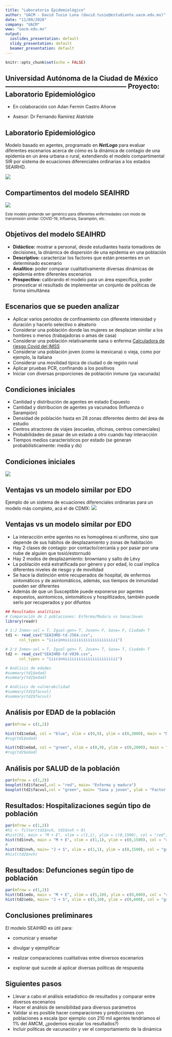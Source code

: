 ```yaml
---
title: "Laboratorio Epidemiológico"
author: "UACM - David Tusie Luna (david.tusie@estudiante.uacm.edu.mx)"
date: "11/09/2020"
company: "UACM"
www: "uacm.edu.mx"
output:
  ioslides_presentation: default
  slidy_presentation: default
  beamer_presentation: default
---
```


```r
knitr::opts_chunk$set(echo = FALSE)
```

## Universidad Autónoma de la Ciudad de México  ------------------------------------------------------ Proyecto: Laboratorio Epidemiológico

- En colaboración con Adan Fermin Castro Añorve

- Asesor: Dr Fernando Ramírez Alatriste

## Laboratorio Epidemiológico

Modelo basado en agentes, programado en **_NetLogo_** para evaluar diferentes escenarios acerca de cómo es la dinámica de contagio de una epidemia en un área urbana o rural, extendiendo el modelo compartimental SIR por sistema de ecuaciones diferenciales ordinarias a los estados SEAIRHD.  

![](seaihrd-fig-01v1.png)   

## Compartimentos del modelo SEAIHRD

![](seaihrd-fig-02.png)

<small>Este modelo pretende ser genérico para diferentes enfermedades con modo de transmisión similar: COVID-19, Influenza, Sarampión, etc.</small>

## Objetivos del modelo SEAIHRD

- **Didáctico:** mostrar a personal, desde estudiantes hasta tomadores de decisiones, la dinámica de dispersión de una epidemia en una población
- **Descriptivo:** caracterizar los factores que están presentes en un determinado escenario
- **Analítico:** poder comparar cualitativamente diversas dinámicas de epidemia entre diferentes escenarios
- **Prospectivo:** calibrando el modelo para un área específica, poder pronosticar el resultado de implementar un conjunto de políticas de forma simultánea

## Escenarios que se pueden analizar  

- Aplicar varios periodos de confinamiento con diferente intensidad y duración y hacerlo selectivo o aleatorio  
- Considerar una población donde las mujeres se desplazan similar a los hombres o menos (trabajadoras o amas de casa)  
- Considerar una población relativamente sana o enferma [Calculadora de riesgo Covid del IMSS](http://www.imss.gob.mx/covid-19/calculadora-complicaciones)  
- Considerar una población joven (como la mexicana) o vieja, como por ejemplo, la italiana  
- Considerar una movilidad típica de ciudad o de región rural  
- Aplicar pruebas PCR, confinando a los positivos  
- Iniciar con diversas proporciones de población inmune (ya vacunada)  

## Condiciones iniciales

- Cantidad y distribución de agentes en estado Expuesto
- Cantidad y distribucion de agentes ya vacunados (Influenza o Sarampión)
- Densidad de población hasta en 28 zonas diferentes dentro del área de estudio
- Centros atractores de viajes (escuelas, oficinas, centros comerciales)
- Probabilidades de pasar de un estado a otro cuando hay interacción
- Tiempos medios característicos por estado (se generan probabilísticamente: media y ds)

## Condiciones iniciales
![](seaihrd-fig-05b.png)   

## Ventajas vs un modelo similar por EDO

Ejemplo de un sistema de ecuaciones diferenciales ordinarias para un modelo más completo, acá el de CDMX:
![](seaihrd-fig-04.png)   


## Ventajas vs un modelo similar por EDO

- La interacción entre agentes no es homogénea ni uniforme, sino que depende de sus hábitos de desplazamiento y zonas de habitación
- Hay 2 clases de contagio: por contacto/cercanía y por pasar por una nube de alguien que tosió/estornudó
- Hay 2 modos de desplazamiento: browniano y salto de Lévy
- La población está estratificada por género y por edad, lo cual implica diferentes niveles de riesgo y de movilidad
- Se hace la distinción entre recuperados de hospital, de enfermos sintomáticos y de asintomáticos, además, sus tiempos de inmunidad pueden ser diferentes
- Además de que un Susceptible puede exponerse por agentes expuestos, asintomicos, sintomáticos y hospitlizados, también puede serlo por recuperados y por difuntos

``` r
## Resultados analíticos
# Comparación de 2 poblaciones: Enferma/Madura vs Sana/Joven  
library(readr)

# 1:J Inmov-sel = T, Igual-gen= T, Joven= F, Sana= F, Ciudad= T
td1 <- read_csv("SEAIHRD-td-J564.csv",
      col_types = "iiicinniiiiiiiiiiiiiiiiiiiiiii")

# 2:V Inmov-sel = T, Igual-gen= T, Joven= T, Sana= T, Ciudad= T
td2 <- read_csv("SEAIHRD-td-V830.csv",
      col_types = "iiicinniiiiiiiiiiiiiiiiiiiiiii")

```

``` r
# Análisis de edades
#summary(td1$edad)
#summary(td2$edad)
```

``` r
# Análisis de vulnerabilidad
#summary(td1$facvul)
#summary(td2$facvul)
```
## Análisis por EDAD de la población

``` r
par(mfrow = c(1,2))

hist(td1$edad, col = "blue", xlim = c(0,9), ylim = c(0,2000), main = "Madura y enferma", xlab = "rango de edad", ylab = "personas")
#rug(td1$edad)

hist(td2$edad, col = "green", xlim = c(0,9), ylim = c(0,2000), main = "Joven y sana", xlab = "rango de edad", ylab = "personas")
#rug(td2$edad)
```

## Análisis por SALUD de la población

``` r
par(mfrow = c(1,2))
boxplot(td1$facvul,col = "red", main= "Enferma y madura")
boxplot(td2$facvul,col = "green", main= "Sana y joven", ylab = "Factor de vulnerabiliad")
```

## Resultados: Hospitalizaciones según tipo de población

```r
par(mfrow = c(1,2))
#h1 <- filter(td1$nvh, td1$nvh > 0)
#hist(h1, main = "M + E", xlim = c(1,1), ylim = c(0,1500), col = "red", xlab = #"hospitalizaciones")
hist(td1$nvh, main = "M + E", xlim = c(1,1), ylim = c(0,1500), col = "red", xlab = " ", ylab = "hospitalizaciones")
#
hist(td2$nvh, main= "J + S", xlim = c(1,1), ylim = c(0,1500), col = "green", xlab = " ", ylab = "hospitalizaciones")
#hist(td2$nvh)
```

## Resultados: Defunciones según tipo de población

```r
par(mfrow = c(1,2))
hist(td1$edo, main = "M + E", xlim = c(5,10), ylim = c(0,600), col = "red", ylab = "Defunciones", xlab = " ")
hist(td2$edo, main= "J + S", xlim = c(5,10), ylim = c(0,600), col = "green", ylab = "Defunciones", xlab = " ")
```

## Conclusiones preliminares

El modelo SEAIHRD es útil para:   
  
- comunicar y enseñar    
  
- divulgar y ejemplificar
  
- realizar comparaciones cualitativas entre diversos escenarios  
  
- explorar qué sucede al aplicar diversas políticas de respuesta  

## Siguientes pasos

- Llevar a cabo el análisis estadístico de resultados y comparar entre diversos escenarios  
- Hacer el análisis de sensibilidad para diversos parámetros  
- Validar si es posible hacer comparaciones y predicciones con poblaciones a escala (por ejemplo: con 210 mil agentes tendríamos el 1% del AMCM, ¿podemos escalar los resultados?)  
- Incluir políticas de vacunación y ver el comportamiento de la dinámica  
